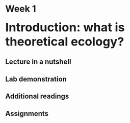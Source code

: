 # Week 1 {-} 
<div style = "font-size: 28pt"> **Introduction: what is theoretical ecology?**</div>

## Lecture in a nutshell {-}




## Lab demonstration {-}




## Additional readings {-}




## Assignments {-}







